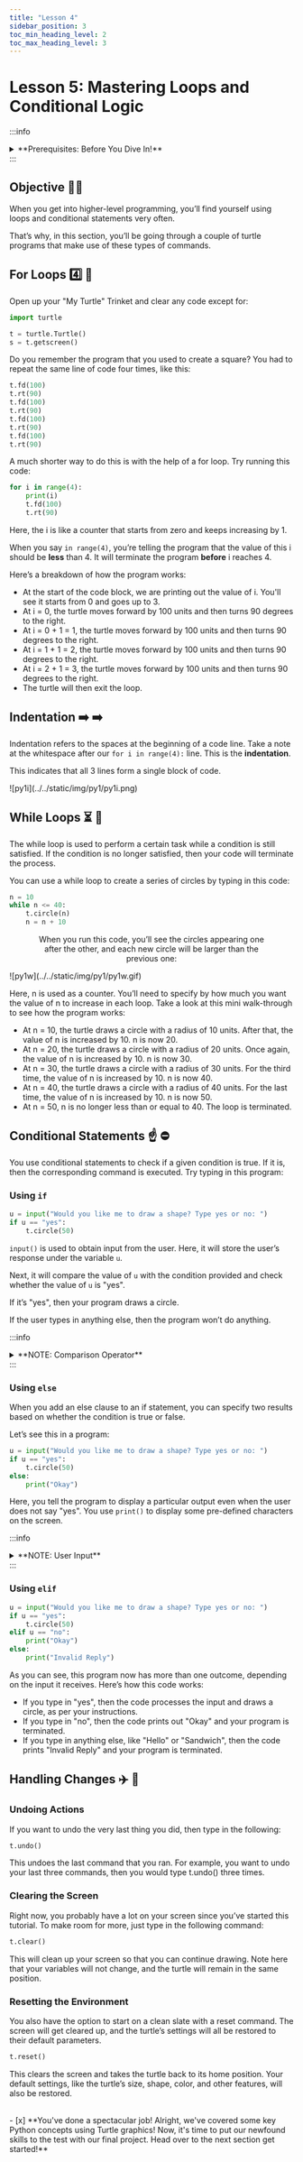 ```yaml
---
title: "Lesson 4"
sidebar_position: 3
toc_min_heading_level: 2
toc_max_heading_level: 3
---
```



# Lesson 5: Mastering Loops and Conditional Logic

:::info
<details style={{border:'none'}}>
    <summary>**Prerequisites: Before You Dive In!**</summary>

## A Brief Intro 🏃 📝

- **Loops** are a set of instructions that are continuously repeated until a particular condition is satisfied.
- **Conditional statements** carry out a certain task based on a condition that’s satisfied.
- **Indentations** are used to define blocks of code, especially when using loops and conditional statements. In general, you create an indentation by tapping the Tab key on the keyboard.

</details>
:::

## Objective 🧐🗿

When you get into higher-level programming, you’ll find yourself using loops and conditional statements very often. 

That’s why, in this section, you’ll be going through a couple of turtle programs that make use of these types of commands.

## For Loops 4️⃣ 🔁
Open up your "My Turtle" Trinket and clear any code except for:
``` python
import turtle

t = turtle.Turtle()
s = t.getscreen()
```

Do you remember the program that you used to create a square? You had to repeat the same line of code four times, like this:
```python
t.fd(100)
t.rt(90)
t.fd(100)
t.rt(90)
t.fd(100)
t.rt(90)
t.fd(100)
t.rt(90)
```

A much shorter way to do this is with the help of a for loop. Try running this code:
```python
for i in range(4):
    print(i)
    t.fd(100)
    t.rt(90)
``` 

Here, the i is like a counter that starts from zero and keeps increasing by 1. 

When you say `in range(4)`, you’re telling the program that the value of this i should be **less** than 4. It will terminate the program **before** i reaches 4.

Here’s a breakdown of how the program works:

- At the start of the code block, we are printing out the value of i. You'll see it starts from 0 and goes up to 3.
- At i = 0, the turtle moves forward by 100 units and then turns 90 degrees to the right.
- At i = 0 + 1 = 1, the turtle moves forward by 100 units and then turns 90 degrees to the right.
- At i = 1 + 1 = 2, the turtle moves forward by 100 units and then turns 90 degrees to the right.
- At i = 2 + 1 = 3, the turtle moves forward by 100 units and then turns 90 degrees to the right.
- The turtle will then exit the loop. 

## Indentation ➡️ ➡️

Indentation refers to the spaces at the beginning of a code line. 
Take a note at the whitespace after our `for i in range(4):` line. This is the **indentation**. 

This indicates that all 3 lines form a single block of code. 

<div className="image-wrapper2">
    ![py1i](../../static/img/py1/py1i.png)
</div>

## While Loops ⏳ 🔂
The while loop is used to perform a certain task while a condition is still satisfied. If the condition is no longer satisfied, then your code will terminate the process. 

You can use a while loop to create a series of circles by typing in this code:
``` python
n = 10
while n <= 40:
    t.circle(n)
    n = n + 10
```
<figure align="center">
  <figcaption>
When you run this code, you’ll see the circles appearing one after the other, and each new circle will be larger than the previous one:
 </figcaption>
</figure>

<div className="image-wrapper2">
    ![py1w](../../static/img/py1/py1w.gif)
</div>

Here, n is used as a counter. You’ll need to specify by how much you want the value of n to increase in each loop. Take a look at this mini walk-through to see how the program works:

- At n = 10, the turtle draws a circle with a radius of 10 units. After that, the value of n is increased by 10. n is now 20.
- At n = 20, the turtle draws a circle with a radius of 20 units. Once again, the value of n is increased by 10. n is now 30.
- At n = 30, the turtle draws a circle with a radius of 30 units. For the third time, the value of n is increased by 10. n is now 40.
- At n = 40, the turtle draws a circle with a radius of 40 units. For the last time, the value of n is increased by 10. n is now 50. 
- At n = 50, n is no longer less than or equal to 40. The loop is terminated.

## Conditional Statements ☝️ ⛔
You use conditional statements to check if a given condition is true. If it is, then the corresponding command is executed. Try typing in this program:

### Using `if` 
```python
u = input("Would you like me to draw a shape? Type yes or no: ")
if u == "yes":
    t.circle(50)
```

`input()` is used to obtain input from the user. Here, it will store the user’s response under the variable `u`. 

Next, it will compare the value of `u` with the condition provided and check whether the value of `u` is "yes". 

If it’s "yes", then your program draws a circle. 

If the user types in anything else, then the program won’t do anything.

:::info
<details style={{border:'none'}}>
    <summary>**NOTE: Comparison Operator**</summary>

The comparison operator == indicates a comparison. It’s used to check if the value of something is equal to something else. 

The assignment operator = is used to assign a value to something.
</details>
:::

### Using `else` 

When you add an else clause to an if statement, you can specify two results based on whether the condition is true or false.

Let’s see this in a program:

```python
u = input("Would you like me to draw a shape? Type yes or no: ")
if u == "yes":
    t.circle(50)
else:
    print("Okay")
```

Here, you tell the program to display a particular output even when the user does not say "yes". You use `print()` to display some pre-defined characters on the screen.

:::info
<details style={{border:'none'}}>
    <summary>**NOTE: User Input**</summary>

The user doesn’t need to type "no". They can type anything else, in which case, the result will always be "Okay", because you’re not explicitly telling the program that the user needs to type "no". 

Not to worry, however, as that can be fixed. You can add an `elif` clause to provide the program with several conditions and their respective outputs, as you can observe next.
</details>
:::

### Using `elif` 
```python
u = input("Would you like me to draw a shape? Type yes or no: ")
if u == "yes":
    t.circle(50)
elif u == "no":
    print("Okay")
else:
    print("Invalid Reply")
```
As you can see, this program now has more than one outcome, depending on the input it receives. Here’s how this code works:

- If you type in "yes", then the code processes the input and draws a circle, as per your instructions.
- If you type in "no", then the code prints out "Okay" and your program is terminated.
- If you type in anything else, like "Hello" or "Sandwich", then the code prints "Invalid Reply" and your program is terminated.

## Handling Changes ✈️ 🧭

### Undoing Actions
If you want to undo the very last thing you did, then type in the following:
```python
t.undo()
```

This undoes the last command that you ran. For example, you want to undo your last three commands, then you would type t.undo() three times.

### Clearing the Screen
Right now, you probably have a lot on your screen since you’ve started this tutorial. To make room for more, just type in the following command:

```python
t.clear()
```

This will clean up your screen so that you can continue drawing. Note here that your variables will not change, and the turtle will remain in the same position. 

### Resetting the Environment
You also have the option to start on a clean slate with a reset command. The screen will get cleared up, and the turtle’s settings will all be restored to their default parameters.

```python
t.reset()
```

This clears the screen and takes the turtle back to its home position. Your default settings, like the turtle’s size, shape, color, and other features, will also be restored.


<br  />
- [x] **You've done a spectacular job! Alright, we've covered some key Python concepts using Turtle graphics! Now, it's time to put our newfound skills to the test with our final project. Head over to the next section get started!**
<br  />

